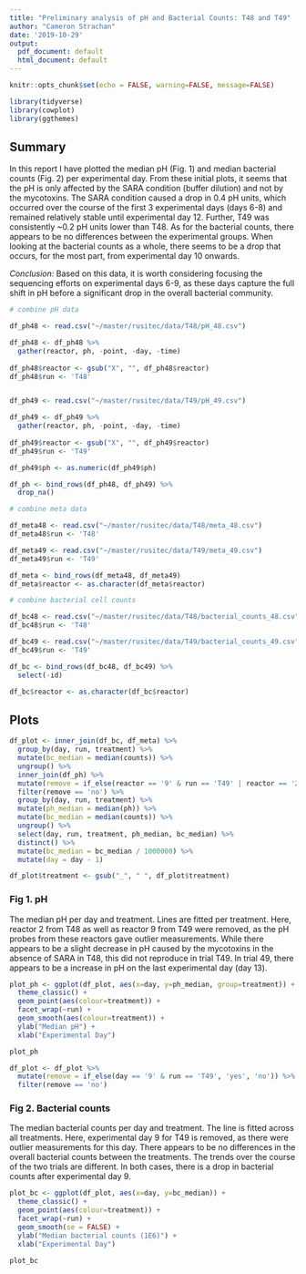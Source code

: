 ```yaml
---
title: "Preliminary analysis of pH and Bacterial Counts: T48 and T49"
author: "Cameron Strachan"
date: '2019-10-29'
output:
  pdf_document: default
  html_document: default
---
```


```r
knitr::opts_chunk$set(echo = FALSE, warning=FALSE, message=FALSE)
```

```r
library(tidyverse)
library(cowplot)
library(ggthemes)
```

## Summary

In this report I have plotted the median pH (Fig. 1) and median bacterial counts (Fig. 2) per experimental day. From these initial plots, it seems that the pH is only affected by the SARA condition (buffer dilution) and not by the mycotoxins. The SARA condition caused a drop in 0.4 pH units, which occurred over the course of the first 3 experimental days (days 6-8) and remained relatively stable until experimental day 12. Further, T49 was consistently ~0.2 pH units lower than T48. As for the bacterial counts, there appears to be no differences between the experimental groups. When looking at the bacterial counts as a whole, there seems to be a drop that occurs, for the most part, from experimental day 10 onwards. 

*Conclusion:* Based on this data, it is worth considering focusing the sequencing efforts on experimental days 6-9, as these days capture the full shift in pH before a significant drop in the overall bacterial community. 


```r
# combine pH data

df_ph48 <- read.csv("~/master/rusitec/data/T48/pH_48.csv")

df_ph48 <- df_ph48 %>%
  gather(reactor, ph, -point, -day, -time)
  
df_ph48$reactor <- gsub("X", "", df_ph48$reactor)
df_ph48$run <- 'T48'


df_ph49 <- read.csv("~/master/rusitec/data/T49/pH_49.csv")

df_ph49 <- df_ph49 %>%
  gather(reactor, ph, -point, -day, -time)
  
df_ph49$reactor <- gsub("X", "", df_ph49$reactor)
df_ph49$run <- 'T49'

df_ph49$ph <- as.numeric(df_ph49$ph)

df_ph <- bind_rows(df_ph48, df_ph49) %>%
  drop_na()
```

```r
# combine meta data

df_meta48 <- read.csv("~/master/rusitec/data/T48/meta_48.csv")
df_meta48$run <- 'T48'

df_meta49 <- read.csv("~/master/rusitec/data/T49/meta_49.csv")
df_meta49$run <- 'T49'

df_meta <- bind_rows(df_meta48, df_meta49)
df_meta$reactor <- as.character(df_meta$reactor)
```



```r
# combine bacterial cell counts

df_bc48 <- read.csv("~/master/rusitec/data/T48/bacterial_counts_48.csv")
df_bc48$run <- 'T48'

df_bc49 <- read.csv("~/master/rusitec/data/T49/bacterial_counts_49.csv")
df_bc49$run <- 'T49'

df_bc <- bind_rows(df_bc48, df_bc49) %>%
  select(-id)

df_bc$reactor <- as.character(df_bc$reactor)
```

## Plots

```r
df_plot <- inner_join(df_bc, df_meta) %>%
  group_by(day, run, treatment) %>%
  mutate(bc_median = median(counts)) %>%
  ungroup() %>%
  inner_join(df_ph) %>%
  mutate(remove = if_else(reactor == '9' & run == 'T49' | reactor == '2' & run == 'T49', 'yes', 'no')) %>%
  filter(remove == 'no') %>%
  group_by(day, run, treatment) %>%
  mutate(ph_median = median(ph)) %>%
  mutate(bc_median = median(counts)) %>%
  ungroup() %>%
  select(day, run, treatment, ph_median, bc_median) %>%
  distinct() %>%
  mutate(bc_median = bc_median / 1000000) %>%
  mutate(day = day - 1)

df_plot$treatment <- gsub("_", " ", df_plot$treatment)
```

### Fig 1. pH

The median pH per day and treatment. Lines are fitted per treatment. Here, reactor 2 from T48 as well as reactor 9 from T49 were removed, as the pH probes from these reactors gave outlier measurements. While there appears to be a slight decrease in pH caused by the mycotoxins in the absence of SARA in T48, this did not reproduce in trial T49. In trial 49, there appears to be a increase in pH on the last experimental day (day 13). 

```r
plot_ph <- ggplot(df_plot, aes(x=day, y=ph_median, group=treatment)) + 
  theme_classic() +
  geom_point(aes(colour=treatment)) + 
  facet_wrap(~run) + 
  geom_smooth(aes(colour=treatment)) + 
  ylab("Median pH") +
  xlab("Experimental Day") 

plot_ph
```

```r
df_plot <- df_plot %>%
  mutate(remove = if_else(day == '9' & run == 'T49', 'yes', 'no')) %>%
  filter(remove == 'no')
```

### Fig 2. Bacterial counts

The median bacterial counts per day and treatment. The line is fitted across all treatments. Here, experimental day 9 for T49 is removed, as there were outlier measurements for this day. There appears to be no differences in the overall bacterial counts between the treatments. The trends over the course of the two trials are different. In both cases, there is a drop in bacterial counts after experimental day 9. 

```r
plot_bc <- ggplot(df_plot, aes(x=day, y=bc_median)) + 
  theme_classic() +
  geom_point(aes(colour=treatment)) + 
  facet_wrap(~run) + 
  geom_smooth(se = FALSE) + 
  ylab("Median bacterial counts (1E6)") +
  xlab("Experimental Day")

plot_bc
```

